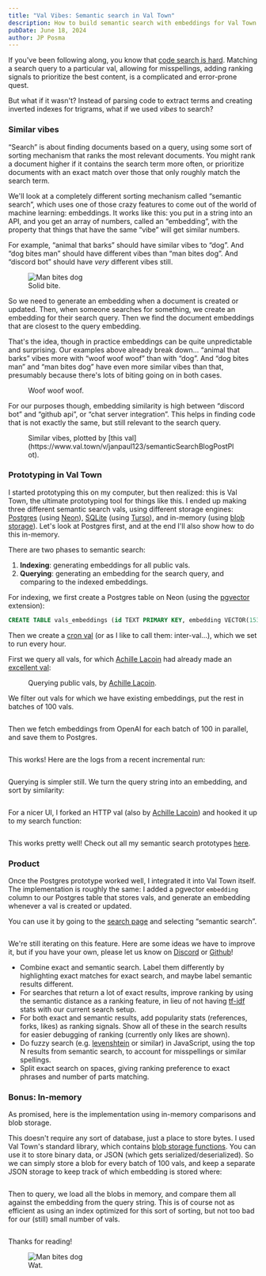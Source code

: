 ```yaml
---
title: "Val Vibes: Semantic search in Val Town"
description: How to build semantic search with embeddings for Val Town within Val Town itself
pubDate: June 18, 2024
author: JP Posma
---
```



If you've been following along, you know that [code search is hard](/blog/search-notes/). Matching a search query to a particular val, allowing for misspellings, adding ranking signals to prioritize the best content, is a complicated and error-prone quest.

But what if it wasn't? Instead of parsing code to extract terms and creating inverted indexes for trigrams, what if we used _vibes_ to search?

### Similar vibes

“Search” is about finding documents based on a query, using some sort of sorting mechanism that ranks the most relevant documents. You might rank a document higher if it contains the search term more often, or prioritize documents with an exact match over those that only roughly match the search term.

We'll look at a completely different sorting mechanism called “semantic search”, which uses one of those crazy features to come out of the world of machine learning: embeddings. It works like this: you put in a string into an API, and you get an array of numbers, called an “embedding”, with the property that things that have the same “vibe” will get similar numbers.

For example, “animal that barks” should have similar vibes to “dog”. And “dog bites man” should have different vibes than “man bites dog”. And “discord bot” should have _very_ different vibes still.

<figure style={{ maxWidth: "300px", margin: '0 auto' }} >
  <Image src={ManBitesDog} alt="Man bites dog"  style={{ borderRadius: '10px' }} />
  <figcaption>
    Solid bite.
  </figcaption>
</figure>

So we need to generate an embedding when a document is created or updated. Then, when someone searches for something, we create an embedding for their search query. Then we find the document embeddings that are closest to the query embedding.

That's the idea, though in practice embeddings can be quite unpredictable and surprising. Our examples above already break down… “animal that barks” vibes more with “woof woof woof” than with “dog”. And “dog bites man” and “man bites dog” have even more similar vibes than that, presumably because there's lots of biting going on in both cases.

<figure style={{ maxWidth: "700px", margin: '0 auto' }}>
  <Image src={CompareEmbeddings} alt="" />
  <figcaption>
    Woof woof woof.
  </figcaption>
</figure>

For our purposes though, embedding similarity is high between “discord bot” and “github api”, or “chat server integration”. This helps in finding code that is not exactly the same, but still relevant to the search query.

<figure style={{ maxWidth: "700px", margin: '0 auto' }}>
  <Image src={Plot} alt="" />
  <figcaption>
    Similar vibes, plotted by [this val](https://www.val.town/v/janpaul123/semanticSearchBlogPostPlot).
  </figcaption>
</figure>

### Prototyping in Val Town

I started prototyping this on my computer, but then realized: this is Val Town, the ultimate prototyping tool for things like this. I ended up making three different semantic search vals, using different storage engines: [Postgres](https://www.postgresql.org/) (using [Neon](https://neon.tech/)), [SQLite](https://sqlite.org/) (using [Turso](https://turso.tech/)), and in-memory (using [blob storage](https://docs.val.town/std/blob/)). Let's look at Postgres first, and at the end I'll also show how to do this in-memory.

There are two phases to semantic search:

1. **Indexing**: generating embeddings for all public vals.
2. **Querying**: generating an embedding for the search query, and comparing to the indexed embeddings.

For indexing, we first create a Postgres table on Neon (using the [pgvector](https://github.com/pgvector/pgvector) extension):

```sql
CREATE TABLE vals_embeddings (id TEXT PRIMARY KEY, embedding VECTOR(1536));
```

Then we create a [cron val](https://docs.val.town/quickstarts/first-cron/) (or as I like to call them: inter-val…), which we set to run every hour.

First we query all vals, for which <a href="https://www.val.town/u/pomdtr">Achille Lacoin</a> had already made an <a href="https://www.val.town/v/sqlite/db">excellent val</a>:

<figure style={{ maxWidth: "600px", margin: '0 auto' }}>
  <Image src={QueryVals} alt="" />
  <figcaption>
    Querying public vals, by <a href="https://www.val.town/u/pomdtr">Achille Lacoin</a>.
  </figcaption>
</figure>

We filter out vals for which we have existing embeddings, put the rest in batches of 100 vals.

<figure style={{ maxWidth: "700px", margin: '0 auto' }}>
  <Image src={Indexing1} alt="" />
  <figcaption>
  </figcaption>
</figure>

Then we fetch embeddings from OpenAI for each batch of 100 in parallel, and save them to Postgres.

<figure style={{ maxWidth: "700px", margin: '0 auto' }}>
  <Image src={Indexing2} alt="" />
  <figcaption>
  </figcaption>
</figure>

This works! Here are the logs from a recent incremental run:

<figure style={{ maxWidth: "700px", margin: '0 auto' }}>
  <Image src={Indexing3} alt="" />
  <figcaption>
  </figcaption>
</figure>

Querying is simpler still. We turn the query string into an embedding, and sort by similarity:

<figure style={{ maxWidth: "700px", margin: '0 auto' }}>
  <Image src={Search1} alt="" />
  <figcaption>
  </figcaption>
</figure>

For a nicer UI, I forked an HTTP val (also by <a href="https://www.val.town/u/pomdtr">Achille Lacoin</a>) and hooked it up to my search function:

<figure style={{ maxWidth: "700px", margin: '0 auto', border: '1px solid var(--border)' }}>
  <Image src={Search2} alt="" />
  <figcaption>
  </figcaption>
</figure>

This works pretty well! Check out all my semantic search prototypes [here](https://www.val.town/v/janpaul123/valtownsemanticsearch).

### Product

Once the Postgres prototype worked well, I integrated it into Val Town itself. The implementation is roughly the same: I added a pgvector `embedding` column to our Postgres table that stores vals, and generate an embedding whenever a val is created or updated.

You can use it by going to the [search page](https://www.val.town/search) and selecting “semantic search”.

<figure style={{ maxWidth: "700px", margin: '0 auto', border: '1px solid var(--border)' }}>
  <Image src={Prod} alt="" />
  <figcaption>
  </figcaption>
</figure>

We're still iterating on this feature. Here are some ideas we have to improve it, but if you have your own, please let us know on [Discord](https://discord.gg/dHv45uN5RY) or [Github](https://github.com/val-town/val-town-product/discussions)!

- Combine exact and semantic search. Label them differently by highlighting exact matches for exact search, and maybe label semantic results different.
- For searches that return a lot of exact results, improve ranking by using the semantic distance as a ranking feature, in lieu of not having [tf-idf](https://en.wikipedia.org/wiki/Tf%E2%80%93idf) stats with our current search setup.
- For both exact and semantic results, add popularity stats (references, forks, likes) as ranking signals. Show all of these in the search results for easier debugging of ranking (currently only likes are shown).
- Do fuzzy search (e.g. [levenshtein](https://en.wikipedia.org/wiki/Levenshtein_distance) or similar) in JavaScript, using the top N results from semantic search, to account for misspellings or similar spellings.
- Split exact search on spaces, giving ranking preference to exact phrases and number of parts matching.

### Bonus: In-memory

As promised, here is the implementation using in-memory comparisons and blob storage.

This doesn't require any sort of database, just a place to store bytes. I used Val Town's standard library, which contains [blob storage functions](https://docs.val.town/std/blob/). You can use it to store binary data, or JSON (which gets serialized/deserialized). So we can simply store a blob for every batch of 100 vals, and keep a separate JSON storage to keep track of which embedding is stored where:

<figure style={{ maxWidth: "700px", margin: '0 auto' }}>
  <Image src={Blobindex} alt="" />
  <figcaption>
  </figcaption>
</figure>

Then to query, we load all the blobs in memory, and compare them all against the embedding from the query string. This is of course not as efficient as using an index optimized for this sort of sorting, but not too bad for our (still) small number of vals.

<figure style={{ maxWidth: "700px", margin: '0 auto' }}>
  <Image src={Blobsearch} alt="" />
  <figcaption>
  </figcaption>
</figure>

Thanks for reading!

<figure style={{ maxWidth: '300px', margin: '40px auto 0 auto' }} >
  <Image src={ManLicksDog} alt="Man bites dog"  style={{ borderRadius: '10px' }} />
  <figcaption>
    Wat.
  </figcaption>
</figure>